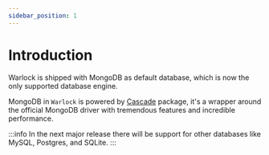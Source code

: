 ```yaml
---
sidebar_position: 1
---
```


# Introduction

Warlock is shipped with MongoDB as default database, which is now the only supported database engine.

MongoDB in `Warlock` is powered by [Cascade](./../../cascade/getting-started/introduction) package, it's a wrapper around the official MongoDB driver with tremendous features and incredible performance.

:::info
In the next major release there will be support for other databases like MySQL, Postgres, and SQLite.
:::
